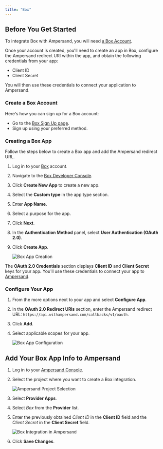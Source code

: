 ```yaml
---
title: "Box"
---
```


## Before You Get Started

To integrate Box with Ampersand, you will need [a Box Account](https://account.box.com/signup/).

Once your account is created, you'll need to create an app in Box, configure the Ampersand redirect URI within the app, and obtain the following credentials from your app:

- Client ID
- Client Secret

You will then use these credentials to connect your application to Ampersand.

### Create a Box Account

Here's how you can sign up for a Box account:

- Go to the [Box Sign Up page](https://account.box.com/signup/).
- Sign up using your preferred method.

### Creating a Box App

Follow the steps below to create a Box app and add the Ampersand redirect URL.

1. Log in to your [Box](https://account.box.com/login) account.
2. Navigate to the [Box Developer Console](https://app.box.com/developers/console).
3. Click **Create New App** to create a new app.
4. Select the **Custom type** in the app type section.
5. Enter **App Name**.
6. Select a purpose for the app.
7. Click **Next**.
8. In the **Authentication Method** panel, select **User Authentication (OAuth 2.0)**.
9. Click **Create App**.

   ![Box App Creation](https://files.readme.io/3d26068-box1.gif)

The **OAuth 2.0 Credentials** section displays **Client ID** and **Client Secret** keys for your app. You'll use these credentials to connect your app to [Ampersand](https://docs.withampersand.com/docs/box#add-your-box-app-info-to-ampersand).

### Configure Your App

1. From the more options next to your app and select **Configure App**.
2. In the **OAuth 2.0 Redirect URIs** section, enter the Ampersand redirect URL: `https://api.withampersand.com/callbacks/v1/oauth`.
3. Click **Add**.
4. Select applicable scopes for your app.

   ![Box App Configuration](https://files.readme.io/57a8db3-box2.gif)

## Add Your Box App Info to Ampersand

1. Log in to your [Ampersand Console](https://console.withampersand.com).
2. Select the project where you want to create a Box integration.

   ![Ampersand Project Selection](https://files.readme.io/dd47b7a-Ampersand.png)

3. Select **Provider Apps**.
4. Select _Box_ from the **Provider** list.
5. Enter the previously obtained _Client ID_ in the **Client ID** field and the _Client Secret_ in the **Client Secret** field.

   ![Box Integration in Ampersand](https://files.readme.io/c5dcec5-box3.gif)

6. Click **Save Changes**.
